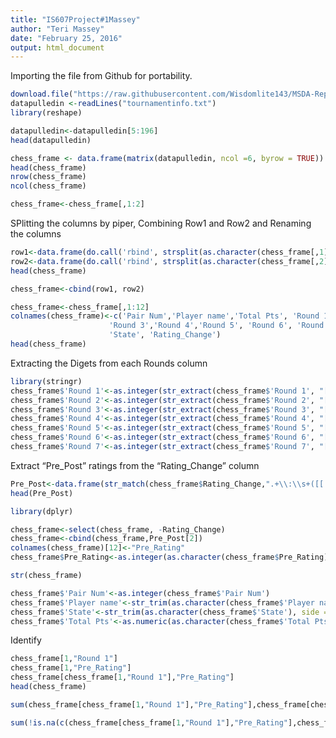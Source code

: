 ```yaml
---
title: "IS607Project#1Massey"
author: "Teri Massey"
date: "February 25, 2016"
output: html_document
---
```



Importing the file from Github for portability. 
```r

download.file("https://raw.githubusercontent.com/Wisdomlite143/MSDA-Repository/master/tournamentinfo.txt", "tournamentinfo.txt")
datapulledin <-readLines("tournamentinfo.txt")
library(reshape)
```

```r
datapulledin<-datapulledin[5:196]
head(datapulledin)
```

```r
chess_frame <- data.frame(matrix(datapulledin, ncol =6, byrow = TRUE))
head(chess_frame)
nrow(chess_frame)
ncol(chess_frame)
```

```r
chess_frame<-chess_frame[,1:2]
```
SPlitting the columns by  piper, Combining Row1 and Row2 and Renaming the columns
```r
row1<-data.frame(do.call('rbind', strsplit(as.character(chess_frame[,1]), '|', fixed=TRUE)))
row2<-data.frame(do.call('rbind', strsplit(as.character(chess_frame[,2]), '|', fixed=TRUE)))
head(chess_frame)

chess_frame<-cbind(row1, row2)

chess_frame<-chess_frame[,1:12]
colnames(chess_frame)<-c('Pair Num','Player name','Total Pts', 'Round 1', 'Round 2',
                      'Round 3','Round 4','Round 5', 'Round 6', 'Round 7',
                      'State', 'Rating_Change')
head(chess_frame)
```
 Extracting the Digets from each Rounds column
```r
library(stringr)
chess_frame$'Round 1'<-as.integer(str_extract(chess_frame$'Round 1', "[[:digit:]]+"))
chess_frame$'Round 2'<-as.integer(str_extract(chess_frame$'Round 2', "[[:digit:]]+"))
chess_frame$'Round 3'<-as.integer(str_extract(chess_frame$'Round 3', "[[:digit:]]+"))
chess_frame$'Round 4'<-as.integer(str_extract(chess_frame$'Round 4', "[[:digit:]]+"))
chess_frame$'Round 5'<-as.integer(str_extract(chess_frame$'Round 5', "[[:digit:]]+"))
chess_frame$'Round 6'<-as.integer(str_extract(chess_frame$'Round 6', "[[:digit:]]+"))
chess_frame$'Round 7'<-as.integer(str_extract(chess_frame$'Round 7', "[[:digit:]]+"))
```

Extract "Pre_Post" ratings from the "Rating_Change" column
```r
Pre_Post<-data.frame(str_match(chess_frame$Rating_Change,".+\\:\\s+([[:digit:]]+).+[\\-]>\\s*([[:digit:]]+)"))
head(Pre_Post)

library(dplyr)
```

```r
chess_frame<-select(chess_frame, -Rating_Change)
chess_frame<-cbind(chess_frame,Pre_Post[2])
colnames(chess_frame)[12]<-"Pre_Rating"
chess_frame$Pre_Rating<-as.integer(as.character(chess_frame$Pre_Rating))


```

```r
str(chess_frame)
```

```r

chess_frame$'Pair Num'<-as.integer(chess_frame$'Pair Num')
chess_frame$'Player name'<-str_trim(as.character(chess_frame$'Player name', side = "both"))
chess_frame$'State'<-str_trim(as.character(chess_frame$'State'), side = "both")
chess_frame$'Total Pts'<-as.numeric(as.character(chess_frame$'Total Pts'))
```
Identify
```r
chess_frame[1,"Round 1"]
chess_frame[1,"Pre_Rating"]
chess_frame[chess_frame[1,"Round 1"],"Pre_Rating"]
head(chess_frame)
```

```r

sum(chess_frame[chess_frame[1,"Round 1"],"Pre_Rating"],chess_frame[chess_frame[1,"Round 2"],"Pre_Rating"], chess_frame[chess_frame[1,"Round 3"],"Pre_Rating"],chess_frame[chess_frame[1,"Round 4"],"Pre_Rating"], chess_frame[chess_frame[1,"Round 5"],"Pre_Rating"],chess_frame[chess_frame[1,"Round 6"],"Pre_Rating"], chess_frame[chess_frame[1,"Round 7"],"Pre_Rating"], na.rm=TRUE)

```

```r
sum(!is.na(c(chess_frame[chess_frame[1,"Round 1"],"Pre_Rating"],chess_frame[chess_frame[1,"Round 2"],"Pre_Rating"], chess_frame[chess_frame[1,"Round 3"],"Pre_Rating"],chess_frame[chess_frame[1,"Round 4"],"Pre_Rating"], chess_frame[chess_frame[1,"Round 5"],"Pre_Rating"],chess_frame[chess_frame[1,"Round 6"],"Pre_Rating"], chess_frame[chess_frame[1,"Round 7"],"Pre_Rating"])))
```
